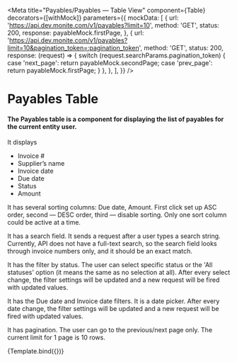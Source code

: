 
<Meta
  title="Payables/Payables — Table View"
  component={Table}
  decorators={[withMock]}
  parameters={{
    mockData: [
      {
        url: 'https://api.dev.monite.com/v1/payables?limit=10',
        method: 'GET',
        status: 200,
        response: payableMock.firstPage,
      },
      {
        url: 'https://api.dev.monite.com/v1/payables?limit=10&pagination_token=:pagination_token',
        method: 'GET',
        status: 200,
        response: (request) => {
          switch (request.searchParams.pagination_token) {
            case 'next_page':
              return payableMock.secondPage;
            case 'prev_page':
              return payableMock.firstPage;
          }
        },
      },
    ],
  }}
/>


# Payables Table

#### The Payables table is a component for displaying the list of payables for the current entity user.

It displays
- Invoice #
- Supplier’s name
- Invoice date
- Due date
- Status
- Amount

It has several sorting columns: Due date, Amount. First click set up ASC order, second — DESC order, third — disable sorting. Only one sort column could be active at a time.

It has a search field. It sends a request after a user types a search string. Currently, API does not have a full-text search, so the search field looks through invoice numbers only, and it should be an exact match.

It has the filter by status. The user can select specific status or the 'All statuses' option (it means the same as no selection at all). After every select change, the filter settings will be updated and a new request will be fired with updated values.

It has the Due date and Invoice date filters. It is a date picker. After every date change, the filter settings will be updated and a new request will be fired with updated values.

It has pagination. The user can go to the previous/next page only. The current limit for 1 page is 10 rows.

<Canvas>
  <Story
    name='Playground'
    args={{
      onRowClick: action('onRowClick'),
      onChangeSort: action('onChangeSort'),
      onChangeFilter: action('onChangeFilter')
    }}
  >
    {Template.bind({})}
  </Story>
</Canvas>
